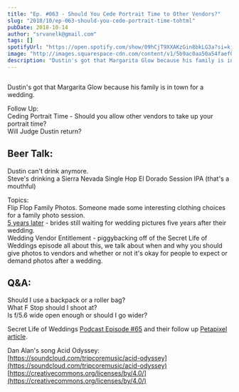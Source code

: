 ```yaml
---
title: "Ep. #063 - Should You Cede Portrait Time to Other Vendors?"
slug: "2018/10/ep-063-should-you-cede-portrait-time-tohtml"
pubDate: 2018-10-14
author: "srvanelk@gmail.com"
tags: []
spotifyUrl: "https://open.spotify.com/show/09hCjT9XXAKzGin8bkLG3a?si=kjRZvQ1JTb6Ov3HVzSSlWA"
image: "http://images.squarespace-cdn.com/content/v1/5b9ac0aa50a54faef024c950/1547782379317-ZF81WI6W4GYI39Y8Z3IY/image-asset.jpeg/img.jpg/weddingphotohangover/embed/episodes/Ep--063---Should-You-Cede-Portrait-Time-to-Other-Vendors-e2cud5"
description: "Dustin's got that Margarita Glow because his family is in town for a wedding."
---
```


<figure>
  <img src="http://images.squarespace-cdn.com/content/v1/5b9ac0aa50a54faef024c950/1547782379317-ZF81WI6W4GYI39Y8Z3IY/image-asset.jpeg/img.jpg/weddingphotohangover/embed/episodes/Ep--063---Should-You-Cede-Portrait-Time-to-Other-Vendors-e2cud5" alt="" />
</figure>

Dustin's got that Margarita Glow because his family is in town for a wedding.

Follow Up:  
Ceding Portrait Time - Should you allow other vendors to take up your portrait time?  
Will Judge Dustin return?

## Beer Talk:  
Dustin can't drink anymore.  
Steve's drinking a Sierra Nevada Single Hop El Dorado Session IPA (that's a mouthful)

Topics:  
Flip Flop Family Photos. Someone made some interesting clothing choices for a family photo session.  
[5 years later](http://www.fox46charlotte.com/news/local-news/a-dozen-women-say-wedding-photographer-took-money-memories) - brides still waiting for wedding pictures five years after their wedding.  
Wedding Vendor Entitlement - piggybacking off of the Secret Life of Weddings episode all about this, we talk about when and why you should give photos to vendors and whether or not it's okay for people to expect or demand photos after a wedding.

## Q&A:  
Should I use a backpack or a roller bag?  
What F Stop should I shoot at?  
Is f/5.6 wide open enough or should I go wider?

Secret Life of Weddings [Podcast Episode #65](https://itunes.apple.com/us/podcast/ep-065-weddingvendorentitlement-cheating-fiance-caught/id1288307412?i=1000420873208&mt=2) and their follow up [Petapixel article](https://petapixel.com/2018/10/02/dear-wedding-vendors-photographers-dont-owe-you-images/).

Dan Alan's song Acid Odyssey:  
[https://soundcloud.com/tripcoremusic/acid-odyssey](https://soundcloud.com/tripcoremusic/acid-odyssey)  
[https://creativecommons.org/licenses/by/4.0/](https://creativecommons.org/licenses/by/4.0/)
